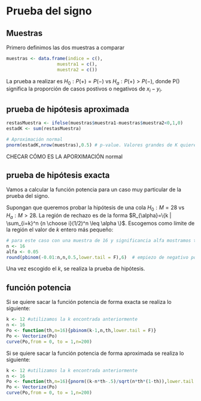# Prueba del signo

## Muestras

Primero definimos las dos muestras a comparar
```r
muestras <- data.frame(indice = c(),
                   muestra1 = c(),
                   muestra2 = c())
```

La prueba a realizar es $H_0: P(+) = P(-)$ vs $H_a:P(+) > P(-)$, donde P() significa la proporción de casos postivos o negativos de $x_{i}-y_{i}$.


## prueba de hipótesis aproximada
```r
restasMuestra <- ifelse(muestras$muestra1-muestras$muestra2<0,1,0)
estadK <- sum(restasMuestra)

# Aproximación normal
pnorm(estadK,nrow(muestras),0.5) # p-value. Valores grandes de K quiere decir que el + es más probable.
```

CHECAR CÓMO ES LA APORXIMACIÓN normal

## prueba de hipótesis exacta

Vamos a calcular la función potencia para un caso muy particular de la prueba del signo.

Supongan que queremos probar la hipótesis de una cola $H_0: M=28$ vs $H_a: M >28$.
La región de rechazo es de la forma $R_{\alpha}=\{k | \sum_{i=k}^n {n \choose i}(1/2)^n \leq \alpha \}$. Escogemos como límite de la región el valor de $k$ entero más pequeño:

```r
# para este caso con una muestra de 16 y significancia alfa mostramos todos los valores de la función de "supervivencia"
n <- 16
alfa <- 0.05
round(pbinom(-0.01:n,n,0.5,lower.tail = F),6)  # empiezo de negativo porque lower.tail=F da P(X>x)
```

Una vez escogido el $k$, se realiza la prueba de hipótesis.

## función potencia

Si se quiere sacar la función potencia de forma exacta se realiza lo siguiente: 

```r
k <- 12 #utilizamos la k encontrada anteriormente
n <- 16
Po <- function(th,n=16){pbinom(k-1,n,th,lower.tail = F)}
Po <- Vectorize(Po)
curve(Po,from = 0, to = 1,n=200)
```


Si se quiere sacar la función potencia de forma aproximada se realiza lo siguiente: 

```r
k <- 12 #utilizamos la k encontrada anteriormente
n <- 16
Po <- function(th,n=16){pnorm((k-n*th-.5)/sqrt(n*th*(1-th)),lower.tail = F)}
Po <- Vectorize(Po)
curve(Po,from = 0, to = 1,n=200)

```
